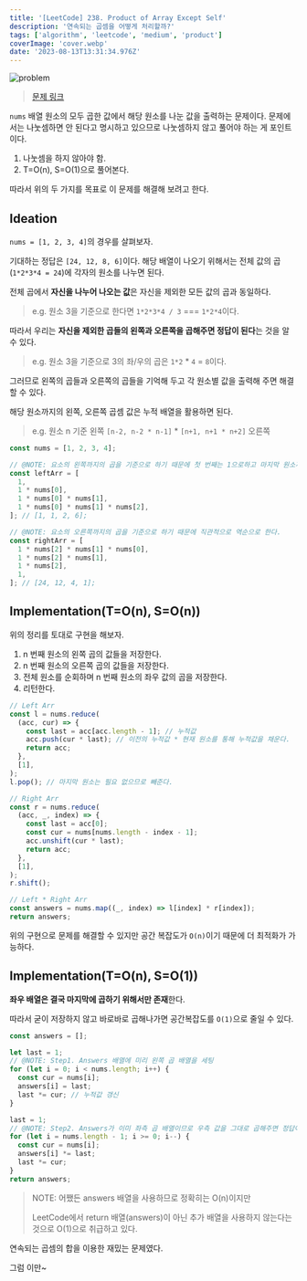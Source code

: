 ```yaml
---
title: '[LeetCode] 238. Product of Array Except Self'
description: '연속되는 곱셈을 어떻게 처리할까?'
tags: ['algorithm', 'leetcode', 'medium', 'product']
coverImage: 'cover.webp'
date: '2023-08-13T13:31:34.976Z'
---
```


![problem](problem.webp 'cover')

> [문제 링크](https://leetcode.com/problems/product-of-array-except-self/)

`nums` 배열 원소의 모두 곱한 값에서 해당 원소를 나눈 값을 출력하는 문제이다. 문제에서는 나눗셈하면 안 된다고 명시하고 있으므로 나눗셈하지 않고 풀어야 하는 게 포인트이다.

1. 나눗셈을 하지 않아야 함.
2. T=O(n), S=O(1)으로 풀어본다.

따라서 위의 두 가지를 목표로 이 문제를 해결해 보려고 한다.

## Ideation

`nums = [1, 2, 3, 4]`의 경우를 살펴보자.

기대하는 정답은 `[24, 12, 8, 6]`이다. 해당 배열이 나오기 위해서는 전체 값의 곱(`1*2*3*4 = 24`)에 각자의 원소를 나누면 된다.

전체 곱에서 **자신을 나누어 나오는 값**은 자신을 제외한 모든 값의 곱과 동일하다.

> e.g. 원소 3을 기준으로 한다면 `1*2*3*4 / 3` === `1*2*4`이다.

따라서 우리는 **자신을 제외한 곱들의 왼쪽과 오른쪽을 곱해주면 정답이 된다**는 것을 알 수 있다.

> e.g. 원소 3을 기준으로 3의 좌/우의 곱은 `1*2` \* `4` = `8`이다.

그러므로 왼쪽의 곱들과 오른쪽의 곱들을 기억해 두고 각 원소별 값을 출력해 주면 해결할 수 있다.

해당 원소까지의 왼쪽, 오른쪽 곱셈 값은 누적 배열을 활용하면 된다.

> e.g. 원소 n 기준 왼쪽 `[n-2, n-2 * n-1]` \* `[n+1, n+1 * n+2]` 오른쪽

```js
const nums = [1, 2, 3, 4];

// @NOTE: 요소의 왼쪽까지의 곱을 기준으로 하기 때문에 첫 번째는 1으로하고 마지막 원소까지 곱할 필요는 없다.
const leftArr = [
  1,
  1 * nums[0],
  1 * nums[0] * nums[1],
  1 * nums[0] * nums[1] * nums[2],
]; // [1, 1, 2, 6];

// @NOTE: 요소의 오른쪽까지의 곱을 기준으로 하기 때문에 직관적으로 역순으로 한다.
const rightArr = [
  1 * nums[2] * nums[1] * nums[0],
  1 * nums[2] * nums[1],
  1 * nums[2],
  1,
]; // [24, 12, 4, 1];
```

## Implementation(T=O(n), S=O(n))

위의 정리를 토대로 구현을 해보자.

1. n 번째 원소의 왼쪽 곱의 값들을 저장한다.
2. n 번째 원소의 오른쪽 곱의 값들을 저장한다.
3. 전체 원소를 순회하며 n 번째 원소의 좌우 값의 곱을 저장한다.
4. 리턴한다.

```js
// Left Arr
const l = nums.reduce(
  (acc, cur) => {
    const last = acc[acc.length - 1]; // 누적값
    acc.push(cur * last); // 이전의 누적값 * 현재 원소를 통해 누적값을 채운다.
    return acc;
  },
  [1],
);
l.pop(); // 마지막 원소는 필요 없으므로 빼준다.

// Right Arr
const r = nums.reduce(
  (acc, _, index) => {
    const last = acc[0];
    const cur = nums[nums.length - index - 1];
    acc.unshift(cur * last);
    return acc;
  },
  [1],
);
r.shift();

// Left * Right Arr
const answers = nums.map((_, index) => l[index] * r[index]);
return answers;
```

위의 구현으로 문제를 해결할 수 있지만 공간 복잡도가 `O(n)`이기 때문에 더 최적화가 가능하다.

## Implementation(T=O(n), S=O(1))

**좌우 배열은 결국 마지막에 곱하기 위해서만 존재**한다.

따라서 굳이 저장하지 않고 바로바로 곱해나가면 공간복잡도를 `O(1)`으로 줄일 수 있다.

```js
const answers = [];

let last = 1;
// @NOTE: Step1. Answers 배열에 미리 왼쪽 곱 배열을 세팅
for (let i = 0; i < nums.length; i++) {
  const cur = nums[i];
  answers[i] = last;
  last *= cur; // 누적값 갱신
}

last = 1;
// @NOTE: Step2. Answers가 이미 좌측 곱 배열이므로 우측 값을 그대로 곱해주면 정답이 된다.
for (let i = nums.length - 1; i >= 0; i--) {
  const cur = nums[i];
  answers[i] *= last;
  last *= cur;
}
return answers;
```

> NOTE: 어쨌든 answers 배열을 사용하므로 정확히는 O(n)이지만
>
> LeetCode에서 return 배열(answers)이 아닌 추가 배열을 사용하지 않는다는 것으로 O(1)으로 취급하고 있다.

연속되는 곱셈의 합을 이용한 재밌는 문제였다.

그럼 이만~
